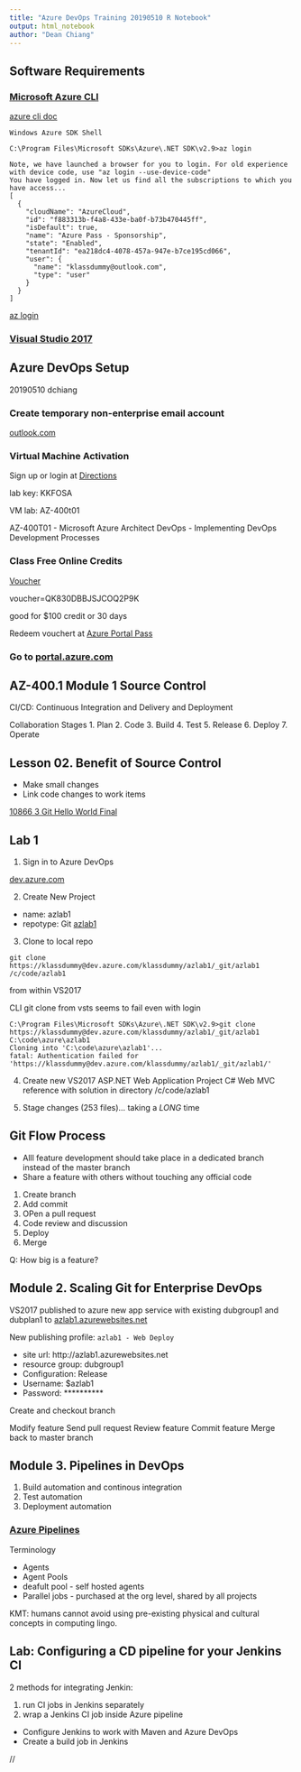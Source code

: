 ```yaml
---
title: "Azure DevOps Training 20190510 R Notebook"
output: html_notebook
author: "Dean Chiang"
---
```


## Software Requirements

### [Microsoft Azure CLI](https://docs.microsoft.com/en-us/cli/azure/install-azure-cli-windows?view=azure-cli-latest)

[azure cli doc](https://docs.microsoft.com/en-us/cli/azure/get-started-with-azure-cli?view=azure-cli-latest)
```
Windows Azure SDK Shell

C:\Program Files\Microsoft SDKs\Azure\.NET SDK\v2.9>az login

Note, we have launched a browser for you to login. For old experience with device code, use "az login --use-device-code"
You have logged in. Now let us find all the subscriptions to which you have access...
[
  {
    "cloudName": "AzureCloud",
    "id": "f883313b-f4a8-433e-ba0f-b73b470445ff",
    "isDefault": true,
    "name": "Azure Pass - Sponsorship",
    "state": "Enabled",
    "tenantId": "ea218dc4-4078-457a-947e-b7ce195cd066",
    "user": {
      "name": "klassdummy@outlook.com",
      "type": "user"
    }
  }
]

```

[az login](https://login.microsoftonline.com/common/oauth2/authorize?response_type=code&client_id=04b07795-8ddb-461a-bbee-02f9e1bf7b46&redirect_uri=http://localhost:8400&state=nbqyh063xqeqe2281kjf&resource=https://management.core.windows.net/&prompt=select_account)

### [Visual Studio 2017]()

## Azure DevOps Setup

20190510 dchiang

### Create temporary non-enterprise email account

[outlook.com](//outlook.com)

### Virtual Machine Activation

Sign up or login at 
[Directions](https://dt.labsonline.it)

lab key: KKFOSA

VM lab: AZ-400t01

AZ-400T01 - Microsoft Azure Architect DevOps - Implementing DevOps Development Processes

### Class Free Online Credits

[Voucher](https://onedrive.live.com/view.aspx?resid=F3EAAD85402A388!151369&ithint=file%2cxlsx&authkey=!ACWaKdT3Ms56tG4)

voucher=QK830DBBJSJCOQ2P9K

good for $100 credit or 30 days

Redeem vouchert at [Azure Portal Pass](https;//www.microsoftazurepass.com)

### Go to [portal.azure.com](https://portal.azure.com/#home)


## AZ-400.1 Module 1 Source Control

CI/CD: Continuous Integration and Delivery and Deployment

Collaboration Stages
1. Plan
2. Code
3. Build
4. Test
5. Release
6. Deploy
7. Operate

## Lesson 02. Benefit of Source Control

- Make small changes
- Link code changes to work items

[10866 3 Git Hello World Final](//youtube.com/?10866+3+Git+Hello+World+Final)

## Lab 1

1. Sign in to Azure DevOps 

[dev.azure.com](https://dev.azure.com/klassdummy/907930bb-fc7b-4ea3-bd27-cc4560b79dd2)

2. Create New Project
- name: azlab1
- repotype: Git
[azlab1](https://dev.azure.com/klassdummy/_git/azlab1)

3. Clone to local repo
```
git clone https://klassdummy@dev.azure.com/klassdummy/azlab1/_git/azlab1 /c/code/azlab1
```
from within VS2017

CLI git clone from vsts seems to fail even with login
```
C:\Program Files\Microsoft SDKs\Azure\.NET SDK\v2.9>git clone https://klassdummy@dev.azure.com/klassdummy/azlab1/_git/azlab1 C:\code\azure\azlab1
Cloning into 'C:\code\azure\azlab1'...
fatal: Authentication failed for 'https://klassdummy@dev.azure.com/klassdummy/azlab1/_git/azlab1/'
```


4. Create new VS2017 ASP.NET Web Application Project C# Web MVC reference with solution in directory /c/code/azlab1

5. Stage changes (253 files)... taking a *LONG* time


## Git Flow Process

- Alll feature development should take place in a dedicated branch instead of the master branch
- Share a feature with others without touching any official code

1. Create branch
2. Add commit 
3. OPen a pull request
4. Code review and discussion
5. Deploy
6. Merge

Q: How big is a feature?


## Module 2. Scaling Git for Enterprise DevOps

VS2017 published to azure new app service 
with existing dubgroup1 and dubplan1 to 
[azlab1.azurewebsites.net](http://azlab1.azurewebsites.net)

New publishing profile: `azlab1 - Web Deploy`

- site url: http://azlab1.azurewebsites.net
- resource group: dubgroup1
- Configuration: Release
- Username: $azlab1
- Password: **********

Create and checkout branch

Modify feature
Send pull request
Review feature
Commit feature 
Merge back to master branch



## Module 3. Pipelines in DevOps

1. Build automation and continous integration
2. Test automation 
3. Deployment automation 

### [Azure Pipelines](https://azure.microsoft.com/en-us/services/devops/pipelines/)

Terminology

- Agents
- Agent Pools
- deafult pool - self hosted agents
- Parallel jobs - purchased at the org level, shared by all projects

KMT: humans cannot avoid using pre-existing physical and cultural concepts 
in computing lingo. 


## Lab: Configuring a CD pipeline for your Jenkins CI

2 methods for integrating Jenkin: 

1. run CI jobs in Jenkins separately
2. wrap a Jenkins CI job inside Azure pipeline
  - Configure Jenkins to work with Maven and Azure DevOps
  - Create a build job in Jenkins


//